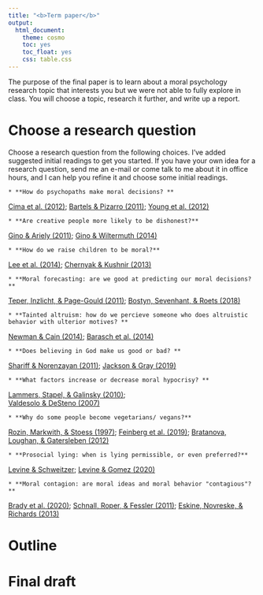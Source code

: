 ```yaml
---
title: "<b>Term paper</b>"
output:
  html_document: 
    theme: cosmo
    toc: yes
    toc_float: yes
    css: table.css
---
```


The purpose of the final paper is to learn about a moral psychology research topic that interests you but we were not able to fully explore in class. You will choose a topic, research it further, and write up a report.

# Choose a research question

Choose a research question from the following choices. I've added suggested initial readings to get you started. If you have your own idea for a research question, send me an e-mail or come talk to me about it in office hours, and I can help you refine it and choose some initial readings. 

    * **How do psychopaths make moral decisions? **
[Cima et al. (2012)](final_readings/Cima_2010.pdf);
[Bartels & Pizarro (2011)](final_readings/Bartels_2011.pdf);
[Young et al. (2012)](final_readings/Young_2012.pdf)
    
    * **Are creative people more likely to be dishonest?**
[Gino & Ariely (2011)](final_readings/Gino_2011.pdf);
[Gino & Wiltermuth (2014)](final_readings/Gino_2014.pdf)
    
    * **How do we raise children to be moral?**
[Lee et al. (2014)](final_readings/Lee_2014.pdf);
[Chernyak & Kushnir (2013)](final_readings/Chernyak_2013.pdf)
    
    * **Moral forecasting: are we good at predicting our moral decisions?** 
[Teper, Inzlicht, & Page-Gould (2011)](final_readings/Teper_2011.pdf);
[Bostyn, Sevenhant, & Roets (2018)](final_readings/Bostyn_2018.pdf)

    * **Tainted altruism: how do we percieve someone who does altruistic behavior with ulterior motives? **
[Newman & Cain (2014)](final_readings/Newman_2014.pdf);
[Barasch et al. (2014)](final_readings/Barasch_2014.pdf)

    * **Does believing in God make us good or bad? **
[Shariff & Norenzayan (2011)](final_readings/Shariff_2011.pdf);
[Jackson & Gray (2019)](final_readings/Jackson_2019.pdf)

    * **What factors increase or decrease moral hypocrisy? **
[Lammers, Stapel, & Galinsky (2010)](final_readings/Lammers_2010.pdf);  
[Valdesolo & DeSteno (2007)](final_readings/Valdesolo_2007.pdf)

    * **Why do some people become vegetarians/ vegans?**
[Rozin, Markwith, & Stoess (1997)](final_readings/Rozin_1997.pdf);
[Feinberg et al. (2019)](final_readings/Feinberg_2019.pdf);
[Bratanova, Loughan, & Gatersleben (2012)](final_readings/Bratanova_2012.pdf)

    * **Prosocial lying: when is lying permissible, or even preferred?**
[Levine & Schweitzer](final_readings/Levine_2014.pdf);
[Levine & Gomez (2020)](final_readings/Levine_2020.pdf)

    * **Moral contagion: are moral ideas and moral behavior "contagious"? **
[Brady et al. (2020)](final_readings/Brady_2020.pdf);
[Schnall, Roper, & Fessler (2011)](final_readings/Schnall_2011.pdf);
[Eskine, Novreske, & Richards (2013)](final_readings/Eskine_2013.pdf)

# Outline


# Final draft




